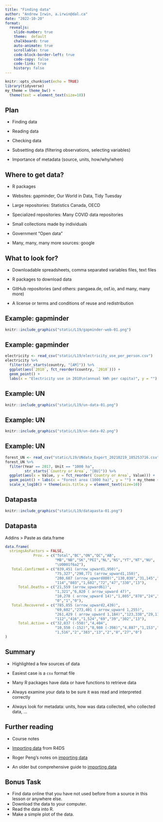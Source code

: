 ```yaml
---
title: "Finding data"
author: "Andrew Irwin, a.irwin@dal.ca"
date: "2022-10-20"
format:
  revealjs:
    slide-number: true
    theme:  default
    chalkboard: true
    auto-animate: true
    scrollable: true
    code-block-border-left: true
    code-copy: false
    code-link: true
    history: false
---
```


```r
knitr::opts_chunk$set(echo = TRUE)
library(tidyverse)
my_theme = theme_bw() + 
  theme(text = element_text(size=18))
```

## Plan

* Finding data

* Reading data

* Checking data

* Subsetting data (filtering observations, selecting variables)

* Importance of metadata (source, units, how/why/when)

## Where to get data?

* R packages

* Websites: gapminder, Our World in Data, Tidy Tuesday

* Large repositories: Statistics Canada, OECD

* Specialized repositories: Many COVID data repositories

* Small collections made by individuals

* Government "Open data"

* Many, many, many more sources: google

## What to look for?

* Downloadable spreadsheets, comma separated variables files, text files

* R packages to download data

* GitHub repositories (and others: pangaea.de, osf.io, and many, many more)

* A license or terms and conditions of reuse and redistribution

## Example: gapminder

```r
knitr::include_graphics("static/L19/gapminder-web-01.png")
```

## Example: gapminder

```r
electricity <- read_csv("static/L19/electricity_use_per_person.csv")
electricity %>% 
  filter(str_starts(country, "[AM]")) %>%
  ggplot(aes(`2010`, fct_reorder(country, `2010`))) +
  geom_point() +
  labs(x = "Electricity use in 2010\n(annual kWh per capita)", y = "") + my_theme
```

## Example: UN

```r
knitr::include_graphics("static/L19/un-data-01.png")
```


## Example: UN

```r
knitr::include_graphics("static/L19/un-data-02.png")
```

## Example: UN

```r
forest_UN <- read_csv("static/L19/UNdata_Export_20210219_185253716.csv")
forest_UN %>%
  filter(Year == 2017, Unit == "1000 ha",
         str_starts(`Country or Area`, "[BU]")) %>%
  ggplot(aes(x = Value, y = fct_reorder(`Country or Area`, Value))) +
  geom_point() + labs(x = "Forest area (1000 ha)", y = "") + my_theme +
  scale_x_log10() + theme(axis.title.y = element_text(size=10))
```

## Datapasta

```r
knitr::include_graphics("static/L19/datapasta-01.png")
```

## Datapasta

Addins > Paste as data.frame

```r
data.frame(
  stringsAsFactors = FALSE,
             Prov. = c("Total","BC","ON","QC","AB",
                       "MB","NB","SK","PEI","NL","NS","YT","NT","NU",
                       "\U0001f6a2"),
   Total.Confirmed = c("839,451 (arrow_upward1,950)",
                       "75,327","290,771 (arrow_upward1,150)",
                       "280,687 (arrow_upward800)","130,030","31,145","1,411","27,099",
                       "114","803","1,602","72","47","330","13"),
      Total.Deaths = c("21,559 (arrow_upward61)",
                       "1,321","6,820 ( arrow_upward 47)",
                       "10,278 ( arrow_upward 14)","1,805","878","24","362","0","4","65","1",
                       "0","1","0"),
   Total.Recovered = c("785,855 (arrow_upward2,439)",
                       "69,602","273,401 ( arrow_upward 1,255)",
                       "261,429 ( arrow_upward 1,184)","123,338","29,114","1,275","25,221",
                       "112","416","1,524","69","39","302","13"),
      Total.Active = c("32,037 (-550)","4,404",
                       "10,550 (-152)","8,980 (-398)","4,887","1,153","112",
                       "1,516","2","383","13","2","8","27","0")
)
```


## Summary

* Highlighted a few sources of data

* Easiest case is a `csv` format file

* Many R packages have data or have functions to retrieve data

* Always examine your data to be sure it was read and interpreted correctly

* Always look for metadata: units, how was data collected, who collected data, ...

## Further reading

* Course notes

* [Importing data](https://r4ds.hadley.nz/import) from R4DS

* Roger Peng's notes on [importing data](https://bookdown.org/rdpeng/rprogdatascience/getting-data-in-and-out-of-r.html)

* An older but comprehensive guide to [importing data](https://cran.r-project.org/doc/manuals/r-release/R-data.html)


## Bonus Task

  * Find data online that you have not used before from a source in this lesson or anywhere else.
  * Download the data to your computer. 
  * Read the data into R. 
  * Make a simple plot of the data.
